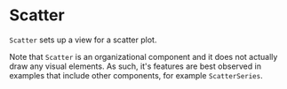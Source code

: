 
# Scatter

<Meta title="Addons/Scatter/Scatter" />

`Scatter` sets up a view for a scatter plot.

<ArgsTable of={Scatter} />

Note that `Scatter` is an organizational component and it does not actually draw any visual elements. As such, it's features are best observed in examples that include other components, for example `ScatterSeries`.
